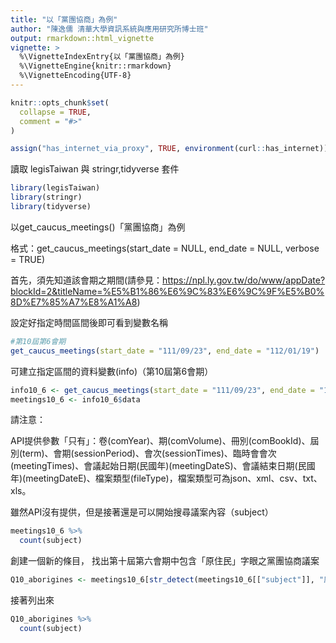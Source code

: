 ```yaml
---
title: "以「黨團協商」為例"
author: "陳逸儒 清華大學資訊系統與應用研究所博士班"
output: rmarkdown::html_vignette
vignette: >
  %\VignetteIndexEntry{以「黨團協商」為例}
  %\VignetteEngine{knitr::rmarkdown}
  %\VignetteEncoding{UTF-8}
---
```


```r
knitr::opts_chunk$set(
  collapse = TRUE,
  comment = "#>"
)
```

```r
assign("has_internet_via_proxy", TRUE, environment(curl::has_internet))
```

讀取 legisTaiwan 與 stringr,tidyverse 套件

```r
library(legisTaiwan)
library(stringr)
library(tidyverse)
```

以get_caucus_meetings()「黨團協商」為例

格式：get_caucus_meetings(start_date = NULL, end_date = NULL, verbose = TRUE)

首先，須先知道該會期之期間(請參見：<https://npl.ly.gov.tw/do/www/appDate?blockId=2&titleName=%E5%B1%86%E6%9C%83%E6%9C%9F%E5%B0%8D%E7%85%A7%E8%A1%A8>)


設定好指定時間區間後即可看到變數名稱

```r
#第10屆第6會期
get_caucus_meetings(start_date = "111/09/23", end_date = "112/01/19")
```

可建立指定區間的資料變數(info)（第10屆第6會期）

```r
info10_6 <- get_caucus_meetings(start_date = "111/09/23", end_date = "112/01/19")
meetings10_6 <- info10_6$data
```

請注意：

API提供參數「只有」：卷(comYear)、期(comVolume)、冊別(comBookId)、屆別(term)、會期(sessionPeriod)、會次(sessionTimes)、臨時會會次(meetingTimes)、會議起始日期(民國年)(meetingDateS)、會議結束日期(民國年)(meetingDateE)、檔案類型(fileType)，檔案類型可為json、xml、csv、txt、xls。

雖然API沒有提供，但是接著還是可以開始搜尋議案內容（subject）

```r
meetings10_6 %>% 
  count(subject) 

```

創建一個新的條目， 找出第十屆第六會期中包含「原住民」字眼之黨團協商議案

```r
Q10_aborigines <- meetings10_6[str_detect(meetings10_6[["subject"]], "原住民", negate = FALSE),]

```

接著列出來

```r
Q10_aborigines %>% 
  count(subject) 
```
